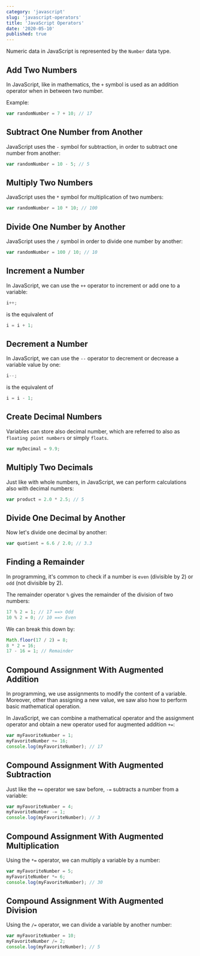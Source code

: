 ```yaml
---
category: 'javascript'
slug: 'javascript-operators'
title: 'JavaScript Operators'
date: '2020-05-10'
published: true
---
```


Numeric data in JavaScript is represented by the `Number` data type.

## Add Two Numbers

In JavaScript, like in mathematics, the `+` symbol is used as an addition operator when in between two number.

Example:

```js
var randomNumber = 7 + 10; // 17
```

## Subtract One Number from Another

JavaScript uses the `-` symbol for subtraction, in order to subtract one number from another:

```js
var randomNumber = 10 - 5; // 5
```

## Multiply Two Numbers

JavaScript uses the `*` symbol for multiplication of two numbers:

```js
var randomNumber = 10 * 10; // 100
```

## Divide One Number by Another

JavaScript uses the `/` symbol in order to divide one number by another:

```js
var randomNumber = 100 / 10; // 10
```

## Increment a Number

In JavaScript, we can use the `++` operator to increment or add one to a variable:

```js
i++;
```

is the equivalent of

```js
i = i + 1;
```

## Decrement a Number

In JavaScript, we can use the `--` operator to decrement or decrease a variable value by one:

```js
i--;
```

is the equivalent of

```js
i = i - 1;
```

## Create Decimal Numbers

Variables can store also decimal number, which are referred to also as `floating point numbers` or simply `floats`.

```js
var myDecimal = 9.9;
```

## Multiply Two Decimals

Just like with whole numbers, in JavaScript, we can perform calculations also with decimal numbers:

```js
var product = 2.0 * 2.5; // 5
```

## Divide One Decimal by Another

Now let's divide one decimal by another:

```js
var quotient = 6.6 / 2.0; // 3.3
```

## Finding a Remainder

In programming, it's common to check if a number is `even` (divisible by 2) or `odd` (not divisible by 2).

The remainder operator `%` gives the remainder of the division of two numbers:

```js
17 % 2 = 1; // 17 ==> Odd
10 % 2 = 0; // 10 ==> Even
```

We can break this down by:

```js
Math.floor(17 / 2) = 8;
8 * 2 = 16;
17 - 16 = 1; // Remainder
```

## Compound Assignment With Augmented Addition

In programming, we use assignments to modify the content of a variable.
Moreover, other than assigning a new value, we saw also how to perform basic mathematical operation.

In JavaScript, we can combine a mathematical operator and the assignment operator and obtain a new operator used for augmented addition `+=`:

```js
var myFavoriteNumber = 1;
myFavoriteNumber += 16;
console.log(myFavoriteNumber); // 17
```

## Compound Assignment With Augmented Subtraction

Just like the `+=` operator we saw before, `-=` subtracts a number from a variable:

```js
var myFavoriteNumber = 4;
myFavoriteNumber -= 1;
console.log(myFavoriteNumber); // 3
```

## Compound Assignment With Augmented Multiplication

Using the `*=` operator, we can multiply a variable by a number:

```js
var myFavoriteNumber = 5;
myFavoriteNumber *= 6;
console.log(myFavoriteNumber); // 30
```

## Compound Assignment With Augmented Division

Using the `/=` operator, we can divide a variable by another number:

```js
var myFavoriteNumber = 10;
myFavoriteNumber /= 2;
console.log(myFavoriteNumber); // 5
```
